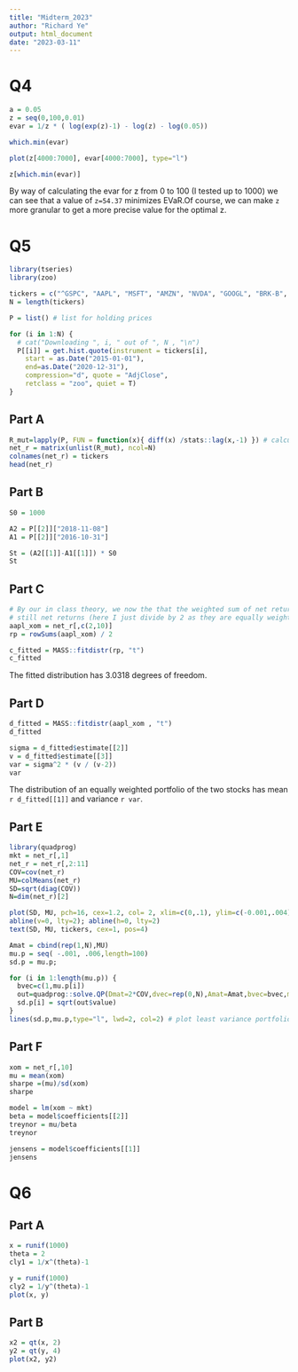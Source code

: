 ---
title: "Midterm_2023"
author: "Richard Ye"
output: html_document
date: "2023-03-11"
---

# Q4

```{r}
a = 0.05
z = seq(0,100,0.01)
evar = 1/z * ( log(exp(z)-1) - log(z) - log(0.05))

which.min(evar)

plot(z[4000:7000], evar[4000:7000], type="l")

z[which.min(evar)]
```

By way of calculating the evar for z from 0 to 100 (I tested up to 1000) we can see that a value of `z=54.37` minimizes EVaR.Of course, we can make `z` more granular to get a more precise value for the optimal z.

# Q5

```{r}
library(tseries)
library(zoo)

tickers = c("^GSPC", "AAPL", "MSFT", "AMZN", "NVDA", "GOOGL", "BRK-B", "GOOG", "TSLA", "XOM", "UNH")
N = length(tickers)

P = list() # list for holding prices

for (i in 1:N) {
  # cat("Downloading ", i, " out of ", N , "\n")
  P[[i]] = get.hist.quote(instrument = tickers[i], 
    start = as.Date("2015-01-01"), 
    end=as.Date("2020-12-31"), 
    compression="d", quote = "AdjClose", 
    retclass = "zoo", quiet = T)
}
```


## Part A

```{r}
R_mut=lapply(P, FUN = function(x){ diff(x) /stats::lag(x,-1) }) # calculate MF returns
net_r = matrix(unlist(R_mut), ncol=N)
colnames(net_r) = tickers
head(net_r)
```

## Part B

```{r}
S0 = 1000

A2 = P[[2]]["2018-11-08"]
A1 = P[[2]]["2016-10-31"]

St = (A2[[1]]-A1[[1]]) * S0
St
```

## Part C

```{r, warning=FALSE}
# By our in class theory, we now the that the weighted sum of net returns are 
# still net returns (here I just divide by 2 as they are equally weighted)
aapl_xom = net_r[,c(2,10)]
rp = rowSums(aapl_xom) / 2

c_fitted = MASS::fitdistr(rp, "t")
c_fitted
```

The fitted distribution has 3.0318 degrees of freedom.

## Part D

```{r, warning=FALSE}
d_fitted = MASS::fitdistr(aapl_xom , "t")
d_fitted

sigma = d_fitted$estimate[[2]]
v = d_fitted$estimate[[3]]
var = sigma^2 * (v / (v-2))
var
```

The distribution of an equally weighted portfolio of the two stocks has mean `r d_fitted[[1]]` and variance `r var`.

## Part E

```{r}
library(quadprog)
mkt = net_r[,1]
net_r = net_r[,2:11]
COV=cov(net_r)
MU=colMeans(net_r)
SD=sqrt(diag(COV))
N=dim(net_r)[2] 

plot(SD, MU, pch=16, cex=1.2, col= 2, xlim=c(0,.1), ylim=c(-0.001,.004))
abline(v=0, lty=2); abline(h=0, lty=2) 
text(SD, MU, tickers, cex=1, pos=4)

Amat = cbind(rep(1,N),MU)
mu.p = seq( -.001, .006,length=100)
sd.p = mu.p; 

for (i in 1:length(mu.p)) {
  bvec=c(1,mu.p[i]) 
  out=quadprog::solve.QP(Dmat=2*COV,dvec=rep(0,N),Amat=Amat,bvec=bvec,meq=2)
  sd.p[i] = sqrt(out$value)
}
lines(sd.p,mu.p,type="l", lwd=2, col=2) # plot least variance portfolios

```

## Part F

```{r}
xom = net_r[,10]
mu = mean(xom)
sharpe =(mu)/sd(xom)
sharpe 

model = lm(xom ~ mkt)
beta = model$coefficients[[2]]
treynor = mu/beta
treynor

jensens = model$coefficients[[1]]
jensens
```

# Q6

## Part A

```{r}
x = runif(1000)
theta = 2
cly1 = 1/x^(theta)-1

y = runif(1000)
cly2 = 1/y^(theta)-1
plot(x, y)
```

## Part B

```{r}
x2 = qt(x, 2)
y2 = qt(y, 4)
plot(x2, y2)
```



